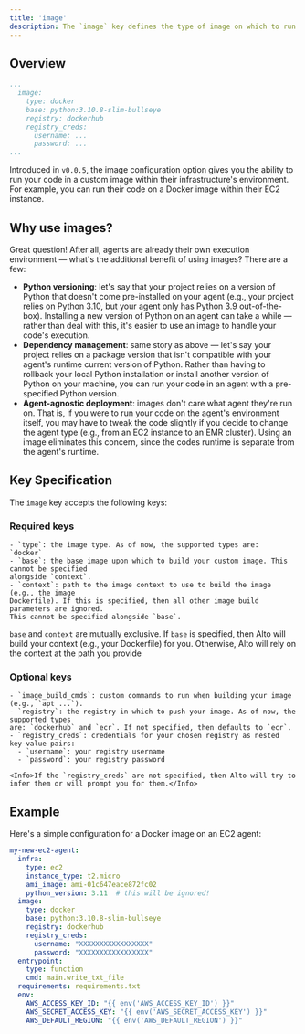 ```yaml
---
title: 'image'
description: The `image` key defines the type of image on which to run your code
---
```


## Overview
  ```yaml alto.yml
  ...
    image:
      type: docker
      base: python:3.10.8-slim-bullseye
      registry: dockerhub
      registry_creds:
        username: ...
        password: ...
  ...
  ```

  Introduced in `v0.0.5`, the image configuration option gives you the ability to run your
  code in a custom image within their infrastructure's environment. For example, you can
  run their code on a Docker image within their EC2 instance.

## Why use images?
  Great question! After all, agents are already their own execution environment — what's
  the additional benefit of using images? There are a few:
  - **Python versioning**: let's say that your project relies on a version of Python that
  doesn't come pre-installed on your agent (e.g., your project relies on Python 3.10, but
  your agent only has Python 3.9 out-of-the-box). Installing a new version of Python on an
  agent can take a while — rather than deal with this, it's easier to use an image to
  handle your code's execution.
  - **Dependency management**: same story as above — let's say your project relies on a
  package version that isn't compatible with your agent's runtime current version of
  Python. Rather than having to rollback your local Python installation or install another
  version of Python on your machine, you can run your code in an agent with a
  pre-specified Python version.
  - **Agent-agnostic deployment**: images don't care what agent they're run on. That is,
  if you were to run your code on the agent's environment itself, you may have to tweak
  the code slightly if you decide to change the agent type (e.g., from an EC2 instance to
  an EMR cluster). Using an image eliminates this concern, since the codes runtime is
  separate from the agent's runtime.

## Key Specification

  The `image` key accepts the following keys:

  ### Required keys
    - `type`: the image type. As of now, the supported types are:  `docker`
    - `base`: the base image upon which to build your custom image. This cannot be specified
    alongside `context`. 
    - `context`: path to the image context to use to build the image (e.g., the image
    Dockerfile). If this is specified, then all other image build parameters are ignored.
    This cannot be specified alongside `base`.
  
<Warning>`base` and `context` are mutually exclusive. If `base` is specified, then Alto
will build your context (e.g., your Dockerfile) for you. Otherwise, Alto will rely on
the context at the path you provide</Warning>

  ### Optional keys
    - `image_build_cmds`: custom commands to run when building your image (e.g., `apt ...`).
    - `registry`: the registry in which to push your image. As of now, the supported types
    are: `dockerhub` and `ecr`. If not specified, then defaults to `ecr`.
    - `registry_creds`: credentials for your chosen registry as nested key-value pairs:
      - `username`: your registry username
      - `password`: your registry password
      
    <Info>If the `registry_creds` are not specified, then Alto will try to infer them or will prompt you for them.</Info>

## Example
Here's a simple configuration for a Docker image on an EC2 agent:
    
  ```yaml alto.yml
  my-new-ec2-agent:
    infra:
      type: ec2
      instance_type: t2.micro
      ami_image: ami-01c647eace872fc02
      python_version: 3.11  # this will be ignored!
    image:
      type: docker
      base: python:3.10.8-slim-bullseye
      registry: dockerhub
      registry_creds:
        username: "XXXXXXXXXXXXXXXXX"
        password: "XXXXXXXXXXXXXXXXX"
    entrypoint:
      type: function
      cmd: main.write_txt_file
    requirements: requirements.txt
    env:
      AWS_ACCESS_KEY_ID: "{{ env('AWS_ACCESS_KEY_ID') }}"
      AWS_SECRET_ACCESS_KEY: "{{ env('AWS_SECRET_ACCESS_KEY') }}"
      AWS_DEFAULT_REGION: "{{ env('AWS_DEFAULT_REGION') }}"
  ```